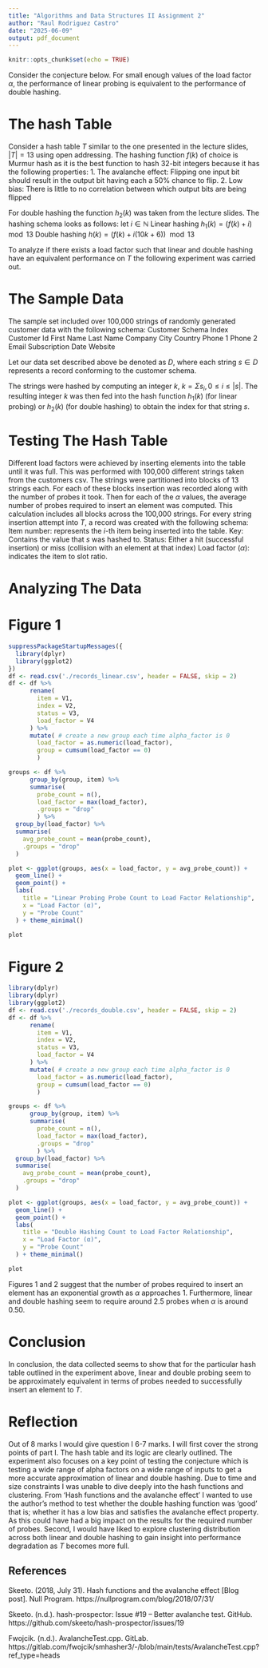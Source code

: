 ---
title: "Algorithms and Data Structures II Assignment 2"
author: "Raul Rodriguez Castro"
date: "2025-06-09"
output: pdf_document
---

```{r setup, include=FALSE}
knitr::opts_chunk$set(echo = TRUE)
```
Consider the conjecture below.
For small enough values of the load factor $\alpha$, the performance of linear
probing is equivalent to the performance of double hashing.

# The hash Table
Consider a hash table $T$ similar to the one presented in the lecture slides, $|T| = 13$ using open addressing. The hashing function $f(k)$ of choice is Murmur hash as it is the best function to hash 32-bit integers because it has the following properties:
1. The avalanche effect: Flipping one input bit should result in the output bit having each a 50% chance to flip.
2. Low bias: There is little to no correlation between which output bits are being flipped

For double hashing the function $h_2(k)$ was taken from the lecture slides.
The hashing schema looks as follows: 
let $i \in \mathbb{N}$
Linear hashing $h_1(k) = (f(k) + i) \mod 13$
Double hashing $h(k) = (f(k) + i(10k + 6)) \mod 13$

To analyze if there exists a load factor such that linear and double hashing have an equivalent performance on $T$ the following experiment was carried out.

# The Sample Data
The sample set included over 100,000 strings of randomly generated customer data with the following schema:
Customer Schema
Index
Customer Id
First Name
Last Name
Company
City
Country
Phone 1
Phone 2
Email
Subscription Date
Website

Let our data set described above be denoted as $D$, where each string $s \in D$ represents a record conforming to the customer schema.

The strings were hashed by computing an integer $k$, $k=\Sigma s_i, 0 \leq i \leq |s|$. The resulting integer $k$ was then fed into the hash function $h_1(k)$ (for linear probing) or $h_2(k)$ (for double hashing) to obtain the index for that string $s$.

# Testing The Hash Table
Different load factors were achieved by inserting elements into the table until it was full. This was performed with 100,000 different strings taken from the customers csv. The strings were partitioned into blocks of 13 strings each. For each of these blocks insertion was recorded along with the number of probes it took. Then for each of the $\alpha$ values, the average number of probes required to insert an element was computed. This calculation includes all blocks across the 100,000 strings. For every string insertion attempt into $T$, a record was created with the following schema:
Item number: represents the $i$-th item being inserted into the table.
Key: Contains the value that $s$ was hashed to.
Status: Either a hit (successful insertion) or miss (collision with an element at that index)
Load factor ($\alpha$): indicates the item to slot ratio. 

# Analyzing The Data


# Figure 1

```{r linearProbing, echo=FALSE}
suppressPackageStartupMessages({
  library(dplyr)
  library(ggplot2)
})
df <- read.csv('./records_linear.csv', header = FALSE, skip = 2)
df <- df %>%
      rename(
        item = V1,
        index = V2,
        status = V3,
        load_factor = V4
      ) %>% 
      mutate( # create a new group each time alpha_factor is 0
        load_factor = as.numeric(load_factor),
        group = cumsum(load_factor == 0)
        ) 

groups <- df %>% 
      group_by(group, item) %>%
      summarise(
        probe_count = n(), 
        load_factor = max(load_factor),
        .groups = "drop"
        ) %>%
  group_by(load_factor) %>%
  summarise(
    avg_probe_count = mean(probe_count),
    .groups = "drop"
  )

plot <- ggplot(groups, aes(x = load_factor, y = avg_probe_count)) +
  geom_line() +
  geom_point() +
  labs(
    title = "Linear Probing Probe Count to Load Factor Relationship",
    x = "Load Factor (α)",
    y = "Probe Count"
  ) + theme_minimal()

plot
```
# Figure 2

```{r doubleHashing, echo=FALSE}
library(dplyr)
library(dplyr) 
library(ggplot2)
df <- read.csv('./records_double.csv', header = FALSE, skip = 2)
df <- df %>%
      rename(
        item = V1,
        index = V2,
        status = V3,
        load_factor = V4
      ) %>% 
      mutate( # create a new group each time alpha_factor is 0
        load_factor = as.numeric(load_factor),
        group = cumsum(load_factor == 0)
        ) 

groups <- df %>% 
      group_by(group, item) %>%
      summarise(
        probe_count = n(), 
        load_factor = max(load_factor),
        .groups = "drop"
        ) %>%
  group_by(load_factor) %>%
  summarise(
    avg_probe_count = mean(probe_count),
    .groups = "drop"
  )

plot <- ggplot(groups, aes(x = load_factor, y = avg_probe_count)) +
  geom_line() +
  geom_point() +
  labs(
    title = "Double Hashing Count to Load Factor Relationship",
    x = "Load Factor (α)",
    y = "Probe Count"
  ) + theme_minimal()

plot
```

Figures 1 and 2 suggest that the number of probes required to insert an element has an exponential growth as $\alpha$ approaches 1. Furthermore, linear and double hashing seem to require around 2.5 probes when $\alpha$ is around 0.50.

# Conclusion

In conclusion, the data collected seems to show that for the particular hash table outlined in the experiment above, linear and double probing seem to be approximately equivalent in terms of probes needed to successfully insert an element to $T$.


# Reflection

Out of 8 marks I would give question I 6-7 marks. I will first cover the strong points of part I. The hash table and its logic are clearly outlined. The experiment also focuses on a key point of testing the conjecture which is testing a wide range of alpha factors on a wide range of inputs to get a more accurate approximation of linear and double hashing. Due to time and size constraints I was unable to dive deeply into the hash functions and clustering. From 'Hash functions and the avalanche effect' I wanted to use the author's method to test whether the double hashing function was 'good' that is; whether it has a low bias and satisfies the avalanche effect property. As this could have had a big impact on the results for the required number of probes. Second, I would have liked to explore clustering distribution across both linear and double hashing to gain insight into performance degradation as $T$ becomes more full.    

## References
Skeeto. (2018, July 31). Hash functions and the avalanche effect [Blog post]. Null Program. https://nullprogram.com/blog/2018/07/31/

Skeeto. (n.d.). hash-prospector: Issue #19 – Better avalanche test. GitHub. https://github.com/skeeto/hash-prospector/issues/19

Fwojcik. (n.d.). AvalancheTest.cpp. GitLab. https://gitlab.com/fwojcik/smhasher3/-/blob/main/tests/AvalancheTest.cpp?ref_type=heads